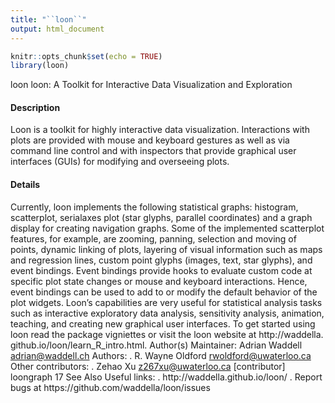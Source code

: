 ```yaml
---
title: "``loon``"
output: html_document
---
```


```r
knitr::opts_chunk$set(echo = TRUE)
library(loon)
```

loon loon: A Toolkit for Interactive Data Visualization and Exploration

#### Description 

Loon is a toolkit for highly interactive data visualization. Interactions with plots are provided with
mouse and keyboard gestures as well as via command line control and with inspectors that provide
graphical user interfaces (GUIs) for modifying and overseeing plots.

#### Details 

Currently, loon implements the following statistical graphs: histogram, scatterplot, serialaxes plot
(star glyphs, parallel coordinates) and a graph display for creating navigation graphs.
Some of the implemented scatterplot features, for example, are zooming, panning, selection and
moving of points, dynamic linking of plots, layering of visual information such as maps and regression
lines, custom point glyphs (images, text, star glyphs), and event bindings. Event bindings
provide hooks to evaluate custom code at specific plot state changes or mouse and keyboard interactions.
Hence, event bindings can be used to add to or modify the default behavior of the plot
widgets.
Loon's capabilities are very useful for statistical analysis tasks such as interactive exploratory data
analysis, sensitivity analysis, animation, teaching, and creating new graphical user interfaces.
To get started using loon read the package vigniettes or visit the loon website at http://waddella.
github.io/loon/learn_R_intro.html.
Author(s)
Maintainer: Adrian Waddell <adrian@waddell.ch>
Authors:
. R. Wayne Oldford <rwoldford@uwaterloo.ca>
Other contributors:
. Zehao Xu <z267xu@uwaterloo.ca> [contributor]
loongraph 17
See Also
Useful links:
. http://waddella.github.io/loon/
. Report bugs at https://github.com/waddella/loon/issues
